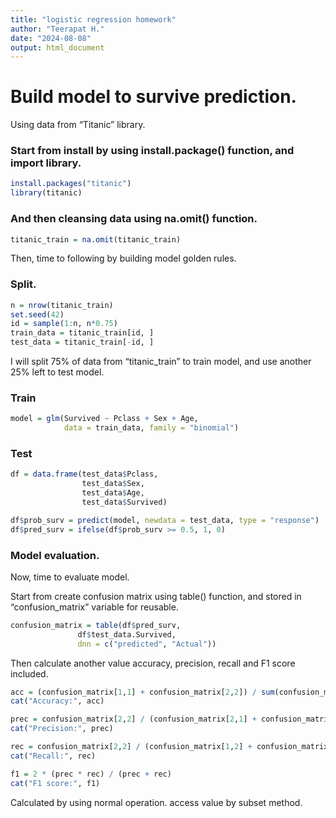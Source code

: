 ---
title: "logistic regression homework"
author: "Teerapat H."
date: "2024-08-08"
output: html_document
---

# Build model to survive prediction.

Using data from "Titanic" library.

### Start from install by using install.package() function, and import library.

```{r}
install.packages("titanic")
library(titanic)
```

### And then cleansing data using na.omit() function.

```{r}
titanic_train = na.omit(titanic_train)
```

Then, time to following by building model golden rules.

### Split.

```{r}
n = nrow(titanic_train)
set.seed(42)
id = sample(1:n, n*0.75)
train_data = titanic_train[id, ]
test_data = titanic_train[-id, ]
```

I will split 75% of data from "titanic_train" to train model, and use another 25% left to test model.

### Train

```{r}
model = glm(Survived ~ Pclass + Sex + Age, 
            data = train_data, family = "binomial")
```

### Test

```{r}
df = data.frame(test_data$Pclass,
                test_data$Sex,
                test_data$Age,
                test_data$Survived)

df$prob_surv = predict(model, newdata = test_data, type = "response")
df$pred_surv = ifelse(df$prob_surv >= 0.5, 1, 0)
```

### Model evaluation.

Now, time to evaluate model.

Start from create confusion matrix using table() function, and stored in "confusion_matrix" variable for reusable.

```{r}
confusion_matrix = table(df$pred_surv, 
               df$test_data.Survived, 
               dnn = c("predicted", "Actual"))
```

Then calculate another value accuracy, precision, recall and F1 score included.

```{r}
acc = (confusion_matrix[1,1] + confusion_matrix[2,2]) / sum(confusion_matrix)
cat("Accuracy:", acc)

prec = confusion_matrix[2,2] / (confusion_matrix[2,1] + confusion_matrix[2,2])
cat("Precision:", prec)

rec = confusion_matrix[2,2] / (confusion_matrix[1,2] + confusion_matrix[2,2])
cat("Recall:", rec)

f1 = 2 * (prec * rec) / (prec + rec)
cat("F1 score:", f1)
```

Calculated by using normal operation. access value by subset method.
